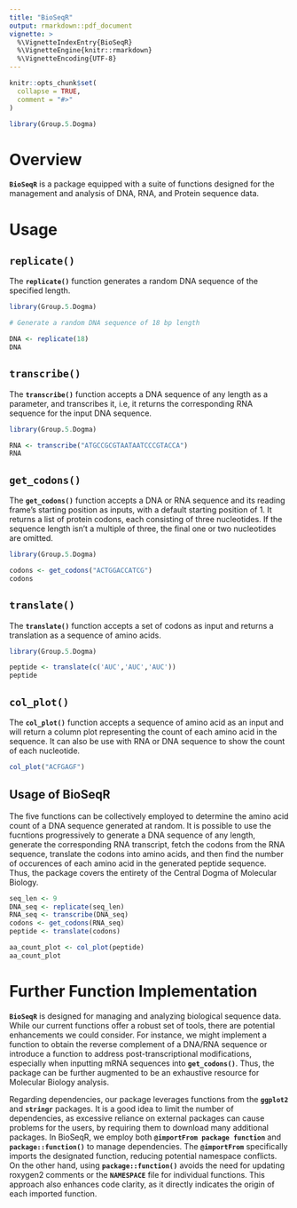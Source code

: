 ```yaml
---
title: "BioSeqR"
output: rmarkdown::pdf_document
vignette: >
  %\VignetteIndexEntry{BioSeqR}
  %\VignetteEngine{knitr::rmarkdown}
  %\VignetteEncoding{UTF-8}
---
```


```r
knitr::opts_chunk$set(
  collapse = TRUE,
  comment = "#>"
)
```

```r
library(Group.5.Dogma)
```

# Overview

**`BioSeqR`** is a package equipped with a suite of functions designed for the management and analysis of DNA, RNA, and Protein sequence data.

# Usage

## `replicate()`

The **`replicate()`** function generates a random DNA sequence of the specified length.

```r
library(Group.5.Dogma)

# Generate a random DNA sequence of 18 bp length

DNA <- replicate(18)
DNA
```

## `transcribe()`

The **`transcribe()`** function accepts a DNA sequence of any length as a parameter, and transcribes it, i.e, it returns the corresponding RNA sequence for the input DNA sequence.

```r
library(Group.5.Dogma)

RNA <- transcribe("ATGCCGCGTAATAATCCCGTACCA")
RNA

```

## `get_codons()`

The **`get_codons()`** function accepts a DNA or RNA sequence and its reading frame's starting position as inputs, with a default starting position of 1. It returns a list of protein codons, each consisting of three nucleotides. If the sequence length isn't a multiple of three, the final one or two nucleotides are omitted.

```r
library(Group.5.Dogma)

codons <- get_codons("ACTGGACCATCG")
codons

```

## `translate()`

The **`translate()`** function accepts a set of codons as input and returns a translation as a sequence of amino acids.

```r
library(Group.5.Dogma)

peptide <- translate(c('AUC','AUC','AUC'))
peptide

```

## `col_plot()`

The **`col_plot()`** function accepts a sequence of amino acid as an input and will return a column plot representing the count of each amino acid in the sequence. It can also be use with RNA or DNA sequence to show the count of each nucleotide.

```r
col_plot("ACFGAGF")
```

## Usage of BioSeqR

The five functions can be collectively employed to determine the amino acid count of a DNA sequence generated at random. It is possible to use the fucntions progressively to generate a DNA sequence of any length, generate the corresponding RNA transcript, fetch the codons from the RNA sequence, translate the codons into amino acids, and then find the number of occurences of each amino acid in the generated peptide sequence. Thus, the package covers the entirety of the Central Dogma of Molecular Biology.

```r
seq_len <- 9
DNA_seq <- replicate(seq_len)
RNA_seq <- transcribe(DNA_seq)
codons <- get_codons(RNA_seq)
peptide <- translate(codons)

aa_count_plot <- col_plot(peptide)
aa_count_plot
```

# Further Function Implementation

**`BioSeqR`** is designed for managing and analyzing biological sequence data. While our current functions offer a robust set of tools, there are potential enhancements we could consider. For instance, we might implement a function to obtain the reverse complement of a DNA/RNA sequence or introduce a function to address post-transcriptional modifications, especially when inputting mRNA sequences into **`get_codons()`**. Thus, the package can be further augmented to be an exhaustive resource for Molecular Biology analysis.

Regarding dependencies, our package leverages functions from the **`ggplot2`** and **`stringr`** packages. It is a good idea to limit the number of dependencies, as excessive reliance on external packages can cause problems for the users, by requiring them to download many additional packages. In BioSeqR, we employ both **`@importFrom package function`** and **`package::function()`** to manage dependencies. The **`@importFrom`** specifically imports the designated function, reducing potential namespace conflicts. On the other hand, using **`package::function()`** avoids the need for updating roxygen2 comments or the **`NAMESPACE`** file for individual functions. This approach also enhances code clarity, as it directly indicates the origin of each imported function.

